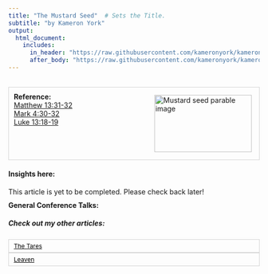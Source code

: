 ```yaml
---
title: "The Mustard Seed"  # Sets the Title.
subtitle: "by Kameron York"
output:
  html_document:
    includes:
      in_header: "https://raw.githubusercontent.com/kameronyork/kameronyork.github.io/main/parables/headers/mustard-seed-header.html"
      after_body: "https://raw.githubusercontent.com/kameronyork/kameronyork.github.io/main/parables/footer.html"
---
```

<br>
<div style="border: 1px solid lightgray; padding: 10px; overflow: hidden;">
<img src="https://raw.githubusercontent.com/kameronyork/kameronyork.github.io/main/docs/assets/mustard-seed.jpg" alt="Mustard seed parable image" style="float: right; width: 195px; height: 115px; padding: 5px;">
<h4 style="text-align: left; margin: 0;">Reference:</h4>
<p style="text-align: left; margin: 0;">
<a href="https://www.churchofjesuschrist.org/study/scriptures/nt/matt/13?lang=eng&id=31-32#p31" target="_blank">Matthew 13:31-32</a><br>
<a href="https://www.churchofjesuschrist.org/study/scriptures/nt/mark/4?lang=eng&id=30-32#p30" target="_blank">Mark 4:30-32</a><br>
<a href="https://www.churchofjesuschrist.org/study/scriptures/nt/luke/13?lang=eng&id=18-19#p18" target="_blank">Luke 13:18-19</a><br>
</p>
</div>

#### Insights here:

This article is yet to be completed. Please check back later!


<div style="margin-top: -10px;">
#### General Conference Talks:



##### Check out my other articles:

<link rel="stylesheet" href="https://kameronyork.github.io/scripting/themify-icons/themify-icons.css">
<div class="container">
<div class="row">
<div class="col-12 text-md-left">
<nav class="pagination mt-3">
<a class="nav nav-prev" href="https://www.kameronyork.com/parables/tares.html" style="background-color: transparent; color: black; padding: 5px 10px; border: 1px solid lightgray; cursor: pointer; white-space: nowrap; font-size: 12px; display: flex; align-items: center;" 
onmouseover="this.style.backgroundColor='lightgray';" 
onmouseout="this.style.backgroundColor='transparent';" 
onmousedown="this.style.backgroundColor='gray';" 
onmouseup="this.style.backgroundColor='lightgray';">
<i class="ti-arrow-left mr-2"></i>
<span style="display: none;" class="d-md-inline-block">The Tares</span>
<span style="display: inline-block;" class="d-md-none">The Tares</span>
</a>
<a class="nav nav-next ml-3" href="https://www.kameronyork.com/parables/leaven.html" style="background-color: transparent; color: black; padding: 5px 10px; border: 1px solid lightgray; cursor: pointer; white-space: nowrap; font-size: 12px; display: flex; align-items: center;" 
onmouseover="this.style.backgroundColor='lightgray';" 
onmouseout="this.style.backgroundColor='transparent';" 
onmousedown="this.style.backgroundColor='gray';" 
onmouseup="this.style.backgroundColor='lightgray';">
<span style="display: none;" class="d-md-inline-block">Leaven</span>
<span style="display: inline-block;" class="d-md-none">Leaven</span>
<i class="ti-arrow-right ml-2"></i>
</a>
</nav>
</div>
</div>
</div>